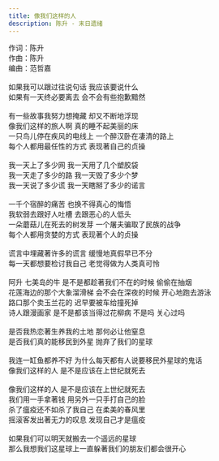 ```yaml
---
title: 像我们这样的人
description: 陈升 - 末日遗绪
---
```


作词：陈升<br />作曲：陈升<br />编曲：范哲嘉<br /><br />如果我可以跟过往说句话 我应该要说什么<br />如果有一天终必要离去 会不会有些抱歉黯然<br /><br />有一些故事我努力想掩藏 却又不断地浮现<br />像我们这样的旅人啊 真的睡不起美丽的床<br />一只鸟儿停在疾风的电线上 一个醉汉卧在凄清的路上<br />每个人都用最任性的方式 表现著自己的贞操<br /><br />我一天上了多少网 我一天用了几个塑胶袋<br />我一天走了多少的路 我一天毁了多少个梦<br />我一天说了多少谎 我一天瞎掰了多少的诺言<br /><br />一千个宿醉的痛苦 也换不得真心的悔悟<br />我软弱去跟好人吐槽 去跟恶心的人低头<br />一朵蘑菇儿在死去的树发芽 一个屠夫骗取了民族的战争<br />每个人都用贪婪的方式 表现著个人的贞操<br /><br />谎言中埋藏著许多的谎言 缓慢地真假早已不分<br />每一天都想要检讨我自己 老觉得做为人类真可怜<br /><br />阿升 七美岛的牛 是不是都趁著我们不在的时候 偷偷在抽烟<br />花莲海边的那个大象溜滑梯 会不会在深夜的时候 开心地跑去游泳<br />路口那个卖玉兰花的 迟早要被车给撞死掉<br />诗人跟漫画家 是不是都该当得过花柳病 不是吗 关心过吗<br /><br />是否我热恋著生养我的土地 那何必让他窒息<br />是否我们真的能移民到外星 抛弃了我们的星球<br /><br />我连一缸鱼都养不好 为什么每天都有人说要移民外星球的鬼话<br />像我们这样的人 是不是应该在上世纪就死去<br /><br />像我们这样的人 是不是应该在上世纪就死去<br />我们用一手拿著钱 用另外一只手打自己的脸<br />杀了瘟疫还不如杀了我自己 在柔美的春风里<br />摇滚客发出著无力的叹息 发现自己才是瘟疫<br /><br />如果我们可以明天就搬去一个遥远的星球<br />那么我想我们这星球上一直躲著我们的朋友们都会很开心